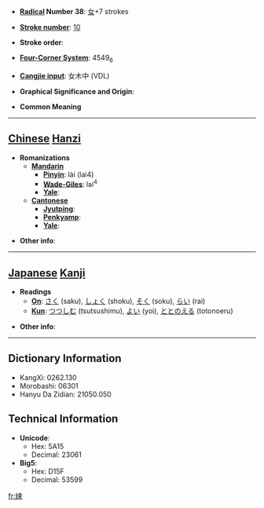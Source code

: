 * '''[[Wiktionary:Chinese radical index| Radical]] Number 38''': [[Wiktionary:Chinese radical index 女|女]]+7 strokes

* '''[[Wiktionary:Chinese total strokes index|Stroke number]]''': [[Wiktionary:Chinese total strokes index 10|10]]

* '''Stroke order''': 

* '''[[Wiktionary:Chinese four corner index|Four-Corner System]]''': 4549<sub>6</sub>

* '''[[Wiktionary:Chinese Cangjie index|Cangjie input]]''': 女木中 (VDL)

* '''Graphical Significance and Origin''': 

* '''Common Meaning'''

----

== [[Chinese]] [[Hanzi]] ==

* '''Romanizations'''
** '''[[Mandarin]]'''
*** '''[[Pinyin]]''': lài (lai4)
*** '''[[Wade-Giles]]''': lai<sup>4</sup>
*** '''[[Yale]]''': 
** '''[[Cantonese]]'''
*** '''[[Jyutping]]''':
*** '''[[Penkyamp]]''': 
*** '''[[Yale]]''': 

* '''Other info''': 

----

== [[Japanese]] [[Kanji]] ==

* '''Readings'''
** '''[[On]]''': [[さく]] (saku), [[しょく]] (shoku), [[そく]] (soku), [[らい]] (rai)
** '''[[Kun]]''': [[つつしむ]] (tsutsushimu), [[よい]] (yoi), [[ととのえる]] (totonoeru)

* '''Other info''':  

----

== Dictionary Information ==

* KangXi: 0262.130
* Morobashi: 06301
* Hanyu Da Zidian: 21050.050

== Technical Information ==

* '''Unicode''':
** Hex: 5A15
** Decimal: 23061
* '''Big5''':
** Hex: D15F
** Decimal: 53599

[[fr:娕]]